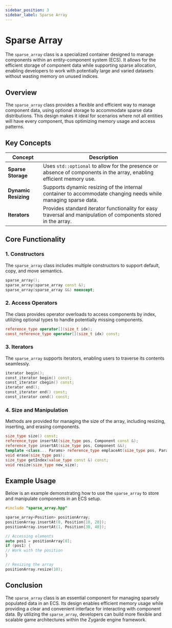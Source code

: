 ```yaml
---
sidebar_position: 3
sidebar_label: Sparse Array
---
```


# Sparse Array

The `sparse_array` class is a specialized container designed to manage components within an entity-component system (ECS). It allows for the efficient storage of component data while supporting sparse allocation, enabling developers to work with potentially large and varied datasets without wasting memory on unused indices.

## Overview

The `sparse_array` class provides a flexible and efficient way to manage component data, using optional storage to accommodate sparse data distributions. This design makes it ideal for scenarios where not all entities will have every component, thus optimizing memory usage and access patterns.

## Key Concepts

| **Concept**          | **Description**                                                                                                      |
|----------------------|----------------------------------------------------------------------------------------------------------------------|
| **Sparse Storage**   | Uses `std::optional` to allow for the presence or absence of components in the array, enabling efficient memory use. |
| **Dynamic Resizing** | Supports dynamic resizing of the internal container to accommodate changing needs while managing sparse data.        |
| **Iterators**        | Provides standard iterator functionality for easy traversal and manipulation of components stored in the array.      |

## Core Functionality

### 1. Constructors

The `sparse_array` class includes multiple constructors to support default, copy, and move semantics.

```cpp
sparse_array();
sparse_array(sparse_array const &);
sparse_array(sparse_array &&) noexcept;
```

### 2. Access Operators

The class provides operator overloads to access components by index, utilizing optional types to handle potentially missing components.

```cpp
reference_type operator[](size_t idx);
const_reference_type operator[](size_t idx) const;
```

### 3. Iterators

The `sparse_array` supports iterators, enabling users to traverse its contents seamlessly.

```cpp
iterator begin();
const_iterator begin() const;
const_iterator cbegin() const;
iterator end();
const_iterator end() const;
const_iterator cend() const;
```

### 4. Size and Manipulation

Methods are provided for managing the size of the array, including resizing, inserting, and erasing components.

```cpp
size_type size() const;
reference_type insertAt(size_type pos, Component const &);
reference_type insertAt(size_type pos, Component &&);
template <class... Params> reference_type emplaceAt(size_type pos, Params &&...);
void erase(size_type pos);
size_type getIndex(value_type const &) const;
void resize(size_type new_size);
```

## Example Usage

Below is an example demonstrating how to use the `sparse_array` to store and manipulate components in an ECS setup.

```cpp
#include "sparse_array.hpp"

sparse_array<Position> positionArray;
positionArray.insertAt(0, Position{10, 20});
positionArray.insertAt(1, Position{30, 40});

// Accessing elements
auto pos1 = positionArray[0];
if (pos1) {
// Work with the position
}

// Resizing the array
positionArray.resize(10);
```

## Conclusion

The `sparse_array` class is an essential component for managing sparsely populated data in an ECS. Its design enables efficient memory usage while providing a clear and convenient interface for interacting with component data. By utilizing the `sparse_array`, developers can build more flexible and scalable game architectures within the Zygarde engine framework.
